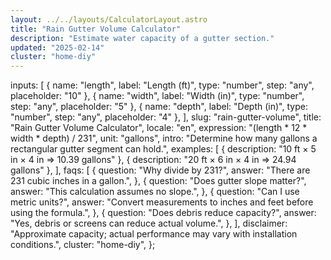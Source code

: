 ```yaml
---
layout: ../../layouts/CalculatorLayout.astro
title: "Rain Gutter Volume Calculator"
description: "Estimate water capacity of a gutter section."
updated: "2025-02-14"
cluster: "home-diy"
---
```



  inputs: [
    { name: "length", label: "Length (ft)", type: "number", step: "any", placeholder: "10" },
    { name: "width", label: "Width (in)", type: "number", step: "any", placeholder: "5" },
    { name: "depth", label: "Depth (in)", type: "number", step: "any", placeholder: "4" },
  ],
  slug: "rain-gutter-volume",
  title: "Rain Gutter Volume Calculator",
  locale: "en",
  expression: "(length * 12 * width * depth) / 231",
  unit: "gallons",
  intro: "Determine how many gallons a rectangular gutter segment can hold.",
  examples: [
    { description: "10 ft × 5 in × 4 in ⇒ 10.39 gallons" },
    { description: "20 ft × 6 in × 4 in ⇒ 24.94 gallons" },
  ],
  faqs: [
    {
      question: "Why divide by 231?",
      answer: "There are 231 cubic inches in a gallon.",
    },
    {
      question: "Does gutter slope matter?",
      answer: "This calculation assumes no slope.",
    },
    {
      question: "Can I use metric units?",
      answer: "Convert measurements to inches and feet before using the formula.",
    },
    {
      question: "Does debris reduce capacity?",
      answer: "Yes, debris or screens can reduce actual volume.",
    },
  ],
  disclaimer: "Approximate capacity; actual performance may vary with installation conditions.",
  cluster: "home-diy",
};

<Calculator schema={schema} />
